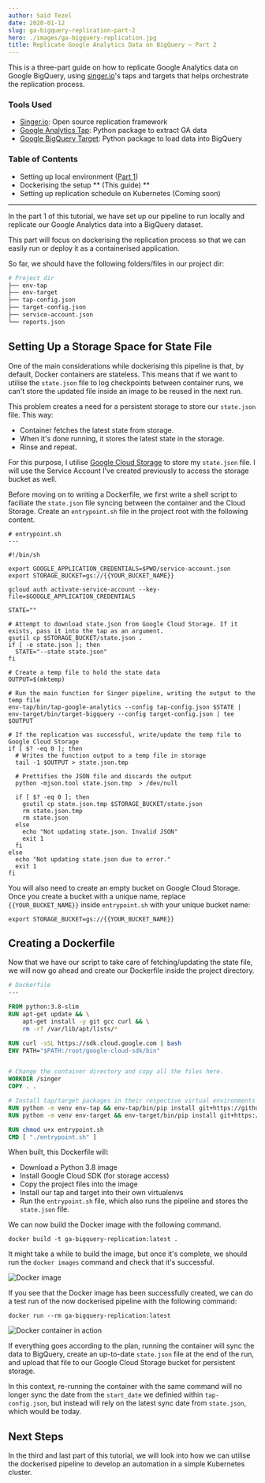 ```yaml
---
author: Saïd Tezel
date: 2020-01-12
slug: ga-bigquery-replication-part-2
hero: ./images/ga-bigquery-replication.jpg
title: Replicate Google Analytics Data on BigQuery – Part 2
---
```


This is a three-part guide on how to replicate Google Analytics data on Google BigQuery, using [singer.io](https://singer.io)'s taps and targets that helps orchestrate the replication process.

### Tools Used

- [Singer.io](https://github.com/singer-io): Open source replication framework
- [Google Analytics Tap](https://github.com/saidtezel/tap-google-analytics): Python package to extract GA data
- [Google BigQuery Target](https://github.com/saidtezel/target-google-bigquery): Python package to load data into BigQuery

### Table of Contents

- Setting up local environment ([Part 1](/ga-bigquery-replication-part-1))
- Dockerising the setup ** (This guide) **
- Setting up replication schedule on Kubernetes (Coming soon)

---

In the part 1 of this tutorial, we have set up our pipeline to run locally and replicate our Google Analytics data into a BigQuery dataset.

This part will focus on dockerising the replication process so that we can easily run or deploy it as a containerised application.

So far, we should have the following folders/files in our project dir:

```bash
# Project dir
├── env-tap
├── env-target
├── tap-config.json
├── target-config.json
├── service-account.json
└── reports.json

```

## Setting Up a Storage Space for State File

One of the main considerations while dockerising this pipeline is that, by default, Docker containers are stateless. This means that if we want to utilise the `state.json` file to log checkpoints between container runs, we can't store the updated file inside an image to be reused in the next run.

This problem creates a need for a persistent storage to store our `state.json` file. This way:
- Container fetches the latest state from storage.
- When it's done running, it stores the latest state in the storage.
- Rinse and repeat.

For this purpose, I utilise [Google Cloud Storage](https://cloud.google.com/storage/) to store my `state.json` file. I will use the Service Account I've created previously to access the storage bucket as well.

Before moving on to writing a Dockerfile, we first write a shell script to faciliate the `state.json` file syncing between the container and the Cloud Storage. Create an `entrypoint.sh` file in the project root with the following content.

```shell
# entrypoint.sh
---

#!/bin/sh

export GOOGLE_APPLICATION_CREDENTIALS=$PWD/service-account.json
export STORAGE_BUCKET=gs://{{YOUR_BUCKET_NAME}}

gcloud auth activate-service-account --key-file=$GOOGLE_APPLICATION_CREDENTIALS

STATE=""

# Attempt to download state.json from Google Cloud Storage. If it exists, pass it into the tap as an argument.
gsutil cp $STORAGE_BUCKET/state.json .
if [ -e state.json ]; then
  STATE="--state state.json"
fi

# Create a temp file to hold the state data
OUTPUT=$(mktemp)

# Run the main function for Singer pipeline, writing the output to the temp file
env-tap/bin/tap-google-analytics --config tap-config.json $STATE | env-target/bin/target-bigquery --config target-config.json | tee $OUTPUT

# If the replication was successful, write/update the temp file to Google Cloud Storage
if [ $? -eq 0 ]; then
  # Writes the function output to a temp file in storage
  tail -1 $OUTPUT > state.json.tmp

  # Prettifies the JSON file and discards the output
  python -mjson.tool state.json.tmp  > /dev/null

  if [ $? -eq 0 ]; then
    gsutil cp state.json.tmp $STORAGE_BUCKET/state.json
    rm state.json.tmp
    rm state.json
  else
    echo "Not updating state.json. Invalid JSON"
    exit 1
  fi
else
  echo "Not updating state.json due to error."
  exit 1
fi
```

You will also need to create an empty bucket on Google Cloud Storage. Once you create a bucket with a unique name, replace `{{YOUR_BUCKET_NAME}}` inside `entrypoint.sh` with your unique bucket name:

```shell
export STORAGE_BUCKET=gs://{{YOUR_BUCKET_NAME}}
```

## Creating a Dockerfile

Now that we have our script to take care of fetching/updating the state file, we will now go ahead and create our Dockerfile inside the project directory.

```dockerfile
# Dockerfile
---

FROM python:3.8-slim
RUN apt-get update && \
    apt-get install -y git gcc curl && \
    rm -rf /var/lib/apt/lists/*

RUN curl -sSL https://sdk.cloud.google.com | bash
ENV PATH="$PATH:/root/google-cloud-sdk/bin"


# Change the container directory and copy all the files here.
WORKDIR /singer
COPY . .

# Install tap/target packages in their respective virtual environments
RUN python -m venv env-tap && env-tap/bin/pip install git+https://github.com/saidtezel/tap-google-analytics.git --no-cache-dir
RUN python -m venv env-target && env-target/bin/pip install git+https://github.com/saidtezel/target-google-bigquery.git --no-cache-dir

RUN chmod u+x entrypoint.sh
CMD [ "./entrypoint.sh" ]
```

When built, this Dockerfile will:
- Download a Python 3.8 image
- Install Google Cloud SDK (for storage access)
- Copy the project files into the image
- Install our tap and target into their own virtualenvs
- Run the `entrypoint.sh` file, which also runs the pipeline and stores the `state.json` file.

We can now build the Docker image with the following command.

```shell
docker build -t ga-bigquery-replication:latest .
```

It might take a while to build the image, but once it's complete, we should run the `docker images` command and check that it's successful.

![Docker image](./images/docker-image.png)

If you see that the Docker image has been successfully created, we can do a test run of the now dockerised pipeline with the following command:

```shell
docker run --rm ga-bigquery-replication:latest
```

![Docker container in action](./images/docker-container-running.gif)

If everything goes according to the plan, running the container will sync the data to BigQuery, create an up-to-date `state.json` file at the end of the run, and upload that file to our Google Cloud Storage bucket for persistent storage.

In this context, re-running the container with the same command will no longer sync the date from the `start_date` we definied within `tap-config.json`, but instead will rely on the latest sync date from `state.json`, which would be today.

## Next Steps

In the third and last part of this tutorial, we will look into how we can utilise the dockerised pipeline to develop an automation in a simple Kubernetes cluster.